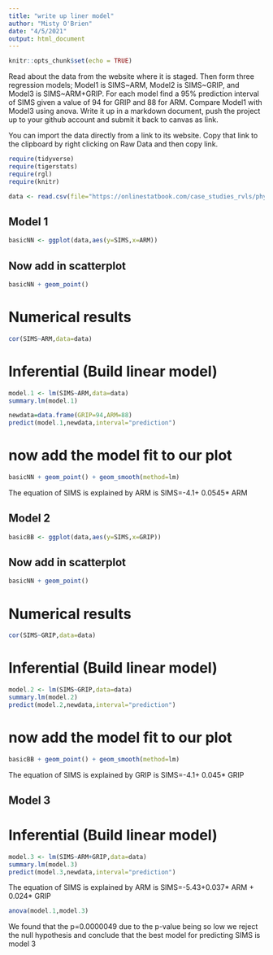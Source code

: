 ```yaml
---
title: "write up liner model"
author: "Misty O'Brien"
date: "4/5/2021"
output: html_document
---
```


```r
knitr::opts_chunk$set(echo = TRUE)
```

Read about the data from the website where it is staged.  Then form three regression models; Model1 is SIMS~ARM, Model2 is SIMS~GRIP, and Model3 is SIMS~ARM+GRIP. For each model find a 95% prediction interval of SIMS given a value of 94  for GRIP and 88 for ARM. Compare Model1 with Model3 using anova. Write it up in a markdown document, push the project up to your github account and submit it back to canvas as link. 

 

You can import the data directly from a link to its website.  Copy that link to the clipboard by right clicking on Raw Data and then copy link.
```r
require(tidyverse)
require(tigerstats)
require(rgl)
require(knitr)

```

```r
data <- read.csv(file="https://onlinestatbook.com/case_studies_rvls/physical_strength/data.txt",sep="",header=TRUE)  

```

## Model 1
```r
basicNN <- ggplot(data,aes(y=SIMS,x=ARM))
```
## Now add in scatterplot

```r
basicNN + geom_point()
```
  
  
# Numerical results

```r
cor(SIMS~ARM,data=data)
```

# Inferential  (Build linear model)
  
```r
model.1 <- lm(SIMS~ARM,data=data)
summary.lm(model.1)
```

```r
newdata=data.frame(GRIP=94,ARM=88)
predict(model.1,newdata,interval="prediction")
```


# now add the model fit to our plot
  

```r
basicNN + geom_point() + geom_smooth(method=lm)
```

The equation of SIMS is explained by ARM is
SIMS=-4.1+ 0.0545* ARM

## Model 2
```r
basicBB <- ggplot(data,aes(y=SIMS,x=GRIP))
```
## Now add in scatterplot

```r
basicNN + geom_point()
```
  
  
# Numerical results

```r
cor(SIMS~GRIP,data=data)
```

# Inferential  (Build linear model)
  
```r
model.2 <- lm(SIMS~GRIP,data=data)
summary.lm(model.2)
predict(model.2,newdata,interval="prediction")
```


# now add the model fit to our plot
  

```r
basicBB + geom_point() + geom_smooth(method=lm)
```

The equation of SIMS is explained by GRIP is
SIMS=-4.1+ 0.045* GRIP


## Model 3

  
# Inferential  (Build linear model)
  
```r
model.3 <- lm(SIMS~ARM+GRIP,data=data)
summary.lm(model.3)
predict(model.3,newdata,interval="prediction")
```

The equation of SIMS is explained by ARM is
SIMS=-5.43+0.037* ARM + 0.024* GRIP

```r
anova(model.1,model.3)
```
We found that the p=0.0000049 due to the p-value being so low we reject the null hypothesis and conclude that the best model for predicting SIMS is model 3
